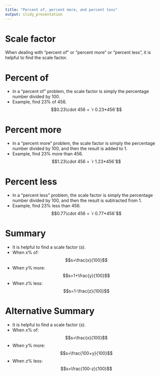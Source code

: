 ```yaml
---
title: "Percent of, percent more, and percent less"
output: slidy_presentation
---
```


# Scale factor

When dealing with "percent of" or "percent more" or "percent less", it is helpful to find the scale factor.

# Percent of

* In a "percent of" problem, the scale factor is simply the percentage number divided by 100.
* Example, find 23% of 456.
$$0.23\cdot 456 = `r 0.23*456`$$

# Percent more

* In a "percent more" problem, the scale factor is simply the percentage number divided by 100, and then the result is added to 1.
* Example, find 23% more than 456.
$$1.23\cdot 456 = `r 1.23*456`$$

# Percent less

* In a "percent less" problem, the scale factor is simply the percentage number divided by 100, and then the result is subtracted from 1.
* Example, find 23% less than 456.
$$0.77\cdot 456 = `r 0.77*456`$$

# Summary

* It is helpful to find a scale factor ($s$).
* When $x\%$ of:
$$s=\frac{x}{100}$$
* When $y\%$ more:
$$s=1+\frac{y}{100}$$
* When $z\%$ less:
$$s=1-\frac{z}{100}$$

# Alternative Summary

* It is helpful to find a scale factor ($s$).
* When $x\%$ of:
$$s=\frac{x}{100}$$
* When $y\%$ more:
$$s=\frac{100+y}{100}$$
* When $z\%$ less:
$$s=\frac{100-z}{100}$$

